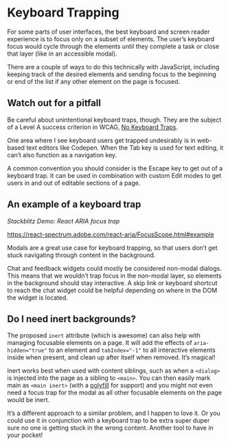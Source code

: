 # Keyboard Trapping

For some parts of user interfaces, the best keyboard and screen reader experience is to focus only on a subset of elements. The user’s keyboard focus would cycle through the elements until they complete a task or close that layer (like in an accessible modal).

There are a couple of ways to do this technically with JavaScript, including keeping track of the desired elements and sending focus to the beginning or end of the list if any other element on the page is focused.

## Watch out for a pitfall

Be careful about unintentional keyboard traps, though. They are the subject of a Level A success criterion in WCAG, [No Keyboard Traps](https://www.w3.org/TR/WCAG21/#no-keyboard-trap).

One area where I see keyboard users get trapped undesirably is in web-based text editors like Codepen. When the Tab key is used for text editing, it can’t also function as a navigation key.

A common convention you should consider is the Escape key to get out of a keyboard trap. It can be used in combination with custom Edit modes to get users in and out of editable sections of a page.

## An example of a keyboard trap

_Stackblitz Demo: React ARIA focus trap_

https://react-spectrum.adobe.com/react-aria/FocusScope.html#example

Modals are a great use case for keyboard trapping, so that users don’t get stuck navigating through content in the background.

Chat and feedback widgets could mostly be considered non-modal dialogs. This means that we wouldn’t trap focus in the non-modal layer, so elements in the background should stay interactive. A skip link or keyboard shortcut to reach the chat widget could be helpful depending on where in the DOM the widget is located.

## Do I need inert backgrounds?

The proposed `inert` attribute (which is awesome) can also help with managing focusable elements on a page. It will add the effects of `aria-hidden="true"` to an element and `tabIndex="-1"` to all interactive elements inside when present, and clean up after itself when removed. It’s magical!

Inert works best when used with content siblings, such as when a `<dialog>` is injected into the page as a sibling to `<main>`. You can then easily mark main as `<main inert>` (with a [polyfill](https://github.com/WICG/inert) for support) and you might not even need a focus trap for the modal as all other focusable elements on the page would be inert.

It’s a different approach to a similar problem, and I happen to love it. Or you could use it in conjunction with a keyboard trap to be extra super duper sure no one is getting stuck in the wrong content. Another tool to have in your pocket!
